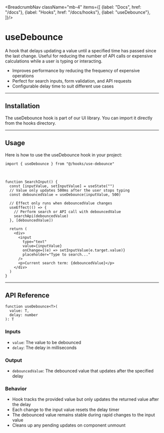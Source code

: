 
<BreadcrumbNav className="mb-4" items={[
  {label: "Docs", href: "/docs"},
  {label: "Hooks", href: "/docs/hooks"},
  {label: "useDebounce"},
]}/>

<PreviewUseDebounce/>

# useDebounce

A hook that delays updating a value until a specified time has passed since the last change. Useful for reducing the number of API calls or expensive calculations while a user is typing or interacting.

- Improves performance by reducing the frequency of expensive operations
- Perfect for search inputs, form validation, and API requests
- Configurable delay time to suit different use cases

---

## Installation

The useDebounce hook is part of our UI library. You can import it directly from the hooks directory.

<UseDebounceInstallation/>

---

## Usage

Here is how to use the useDebounce hook in your project:

```tsx
import { useDebounce } from "@/hooks/use-debounce"
```

<br/>

```tsx
function SearchInput() {
  const [inputValue, setInputValue] = useState("")
  // Value only updates 500ms after the user stops typing
  const debouncedValue = useDebounce(inputValue, 500)
  
  // Effect only runs when debouncedValue changes
  useEffect(() => {
    // Perform search or API call with debouncedValue
    searchApi(debouncedValue)
  }, [debouncedValue])
  
  return (
    <div>
      <input
        type="text"
        value={inputValue}
        onChange={(e) => setInputValue(e.target.value)}
        placeholder="Type to search..."
      />
      <p>Current search term: {debouncedValue}</p>
    </div>
  )
}
```

---

## API Reference

```tsx
function useDebounce<T>(
  value: T,
  delay: number
): T
```

### Inputs

- `value`: The value to be debounced
- `delay`: The delay in milliseconds

### Output

- `debouncedValue`: The debounced value that updates after the specified delay

### Behavior

- Hook tracks the provided value but only updates the returned value after the delay
- Each change to the input value resets the delay timer
- The debounced value remains stable during rapid changes to the input value
- Cleans up any pending updates on component unmount
